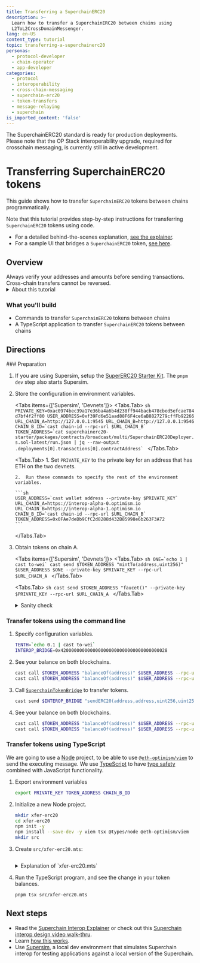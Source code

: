 ```yaml
---
title: Transferring a SuperchainERC20
description: >-
  Learn how to transfer a SuperchainERC20 between chains using
  L2ToL2CrossDomainMessenger.
lang: en-US
content_type: tutorial
topic: transferring-a-superchainerc20
personas:
  - protocol-developer
  - chain-operator
  - app-developer
categories:
  - protocol
  - interoperability
  - cross-chain-messaging
  - superchain-erc20
  - token-transfers
  - message-relaying
  - superchain
is_imported_content: 'false'
---
```



<Callout>
  The SuperchainERC20 standard is ready for production deployments.
  Please note that the OP Stack interoperability upgrade, required for crosschain messaging, is currently still in active development.
</Callout>

# Transferring SuperchainERC20 tokens

This guide shows how to transfer `SuperchainERC20` tokens between chains programmatically.

Note that this tutorial provides step-by-step instructions for transferring `SuperchainERC20` tokens using code.

*   For a detailed behind-the-scenes explanation, [see the explainer](/interop/superchain-erc20#how-it-works).
*   For a sample UI that bridges a `SuperchainERC20` token, [see here](https://interop-alpha-app.superchain.tools/).

## Overview

<Callout type="warning">
  Always verify your addresses and amounts before sending transactions.
  Cross-chain transfers cannot be reversed.
</Callout>

<details>
  <summary>About this tutorial</summary>

  **What you'll learn**

  *   How to send `SuperchainERC20` tokens on the blockchain and between blockchains
  *   How to relay messages between chains

  **Technical knowledge**

  *   Intermediate TypeScript knowledge
  *   Understanding of smart contract development
  *   Familiarity with blockchain concepts

  **Development environment**

  *   Unix-like operating system (Linux, macOS, or WSL for Windows)
  *   Node.js version 16 or higher
  *   Git for version control

  **Required tools**

  The tutorial uses these primary tools:

  *   Node: For running TypeScript code from the command line
  *   Viem: For blockchain interaction
</details>

### What you'll build

*   Commands to transfer `SuperchainERC20` tokens between chains
*   A TypeScript application to transfer `SuperchainERC20` tokens between chains

## Directions

<Steps>
  ### Preparation

  1.  If you are using Supersim, setup the [SuperERC20 Starter Kit](/app-developers/starter-kit#setup).
      The `pnpm dev` step also starts Supersim.

  2.  Store the configuration in environment variables.

      <Tabs items={['Supersim', 'Devnets']}>
        <Tabs.Tab>
          ```sh
          PRIVATE_KEY=0xac0974bec39a17e36ba4a6b4d238ff944bacb478cbed5efcae784d7bf4f2ff80
          USER_ADDRESS=0xf39Fd6e51aad88F6F4ce6aB8827279cffFb92266
          URL_CHAIN_A=http://127.0.0.1:9545
          URL_CHAIN_B=http://127.0.0.1:9546
          CHAIN_B_ID=`cast chain-id --rpc-url $URL_CHAIN_B`            
          TOKEN_ADDRESS=`cat superchainerc20-starter/packages/contracts/broadcast/multi/SuperchainERC20Deployer.s.sol-latest/run.json | jq --raw-output .deployments[0].transactions[0].contractAddress`
          ```
        </Tabs.Tab>

        <Tabs.Tab>
          1.  Set `PRIVATE_KEY` to the private key for an address that has ETH on the two devnets.

          2.  Run these commands to specify the rest of the environment variables.

          ```sh
          USER_ADDRESS=`cast wallet address --private-key $PRIVATE_KEY`
          URL_CHAIN_A=https://interop-alpha-0.optimism.io
          URL_CHAIN_B=https://interop-alpha-1.optimism.io
          CHAIN_B_ID=`cast chain-id --rpc-url $URL_CHAIN_B`            
          TOKEN_ADDRESS=0x0FAe7deDb9CfC2d8288d432B85998e6b263F3A72
          ```
        </Tabs.Tab>
      </Tabs>

  3.  Obtain tokens on chain A.

      <Tabs items={['Supersim', 'Devnets']}>
        <Tabs.Tab>
          ```sh
          ONE=`echo 1 | cast to-wei`
          cast send $TOKEN_ADDRESS "mintTo(address,uint256)" $USER_ADDRESS $ONE --private-key $PRIVATE_KEY --rpc-url $URL_CHAIN_A
          ```
        </Tabs.Tab>

        <Tabs.Tab>
          ```sh
          cast send $TOKEN_ADDRESS "faucet()" --private-key $PRIVATE_KEY --rpc-url $URL_CHAIN_A
          ```
        </Tabs.Tab>
      </Tabs>

      <details>
        <summary>Sanity check</summary>

        Check that you have at least one token on chain A.

        ```sh
        cast call $TOKEN_ADDRESS "balanceOf(address)" $USER_ADDRESS --rpc-url $URL_CHAIN_A | cast --from-wei
        ```
      </details>

  ### Transfer tokens using the command line

  1.  Specify configuration variables.

      ```sh
      TENTH=`echo 0.1 | cast to-wei`
      INTEROP_BRIDGE=0x4200000000000000000000000000000000000028      
      ```

  2.  See your balance on both blockchains.

      ```sh
      cast call $TOKEN_ADDRESS "balanceOf(address)" $USER_ADDRESS --rpc-url $URL_CHAIN_A | cast from-wei
      cast call $TOKEN_ADDRESS "balanceOf(address)" $USER_ADDRESS --rpc-url $URL_CHAIN_B | cast from-wei      
      ```

  3.  Call [`SuperchainTokenBridge`](https://github.com/ethereum-optimism/optimism/blob/develop/packages/contracts-bedrock/src/L2/SuperchainTokenBridge.sol) to transfer tokens.

      ```sh
      cast send $INTEROP_BRIDGE "sendERC20(address,address,uint256,uint256)" $TOKEN_ADDRESS $USER_ADDRESS $TENTH $CHAIN_B_ID --private-key $PRIVATE_KEY --rpc-url $URL_CHAIN_A
      ```

  4.  See your balance on both blockchains.

      ```sh
      cast call $TOKEN_ADDRESS "balanceOf(address)" $USER_ADDRESS --rpc-url $URL_CHAIN_A | cast from-wei
      cast call $TOKEN_ADDRESS "balanceOf(address)" $USER_ADDRESS --rpc-url $URL_CHAIN_B | cast from-wei      
      ```

  ### Transfer tokens using TypeScript

  We are going to use a [Node](https://nodejs.org/en) project, to be able to use [`@eth-optimism/viem`](https://www.npmjs.com/package/@eth-optimism/viem) to send the executing message.
  We use [TypeScript](https://www.typescriptlang.org/) to have [type safety](https://en.wikipedia.org/wiki/Type_safety) combined with JavaScript functionality.

  1.  Export environment variables

      ```sh
      export PRIVATE_KEY TOKEN_ADDRESS CHAIN_B_ID
      ```

  2.  Initialize a new Node project.

      ```sh
      mkdir xfer-erc20
      cd xfer-erc20
      npm init -y
      npm install --save-dev -y viem tsx @types/node @eth-optimism/viem
      mkdir src
      ```

  3.  Create `src/xfer-erc20.mts`:

      ```typescript file=<rootDir>/public/tutorials/xfer-erc20.mts hash=2964a6dcafacb8b7dc1e115a54fb3b7c
      ```

      <details>
        <summary>Explanation of `xfer-erc20.mts`</summary>

        ```typescript file=<rootDir>/public/tutorials/xfer-erc20.mts#L76-L81 hash=b144852a4fa9ae45e79ec6f124e48e79
        ```

        Use `@eth-optimism/viem`'s `walletActionsL2().sendSuperchainERC20` to send the `SuperchainERC20` tokens.
        Internally, this function calls [`SuperchainTokenBridge.sendERC20`](https://github.com/ethereum-optimism/optimism/blob/develop/packages/contracts-bedrock/src/L2/SuperchainTokenBridge.sol#L52-L78) to send the tokens.
      </details>

  4.  Run the TypeScript program, and see the change in your token balances.

      ```sh
      pnpm tsx src/xfer-erc20.mts
      ```
</Steps>

## Next steps

*   Read the [Superchain Interop Explainer](/interop/explainer#faqs) or check out this [Superchain interop design video walk-thru](https://www.youtube.com/watch?v=FKc5RgjtGes).
*   Learn [how this works](/interop/superchain-erc20).
*   Use [Supersim](/app-developers/tools/supersim), a local dev environment that simulates Superchain interop for testing applications against a local version of the Superchain.
